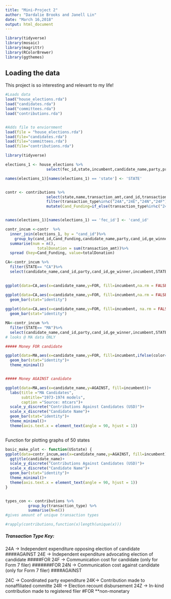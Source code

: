 ```yaml
---
title: "Mini-Project 2"
author: "Dardalie Brooks and Janell Lin"
date: "March 16,2018"
output: html_document
---
```



```r
library(tidyverse)
library(mosaic)
library(magrittr)
library(RColorBrewer)
library(ggthemes)
```


## Loading the data

This project is so interesting and relevant to my life!

```r
#Loads data
load("house_elections.rda")
load("candidates.rda")
load("committees.rda")
load("contributions.rda")


#Adds file to enviornment
load(file = "house_elections.rda")
load(file="candidates.rda")
load(file="committees.rda")
load(file="contributions.rda")
```


```r
library(tidyverse)

elections_1 <- house_elections %>% 
                  select(fec_id,state,incumbent,candidate_name,party,primary_votes,ge_winner)

names(elections_1)[names(elections_1) == 'state'] <- 'STATE'


contr <- contributions %>% 
                  select(state,name,transaction_amt,cand_id,transaction_type,state)%>% 
                  filter(transaction_type%in%c("24A","24E","24N","24F")) %>% 
                  mutate(Cand_Funding=if_else(transaction_type%in%c("24E","24F"),"FOR","AGAINST"))


names(elections_1)[names(elections_1) == 'fec_id'] <- 'cand_id'

contr_incum <-contr  %>%
  inner_join(elections_1, by = "cand_id")%>% 
    group_by(cand_id,Cand_Funding,candidate_name,party,cand_id,ge_winner,incumbent,STATE) %>%
  summarise(num = n(),
              totalDonation = sum(transaction_amt))%>%
  spread (key=Cand_Funding, value=totalDonation)


```




```r
CA<-contr_incum %>%
  filter(STATE== "CA")%>%
  select(candidate_name,cand_id,party,cand_id,ge_winner,incumbent,STATE,FOR,AGAINST,num)
  

ggplot(data=CA,aes(x=candidate_name,y=FOR, fill=incumbent,na.rm = FALSE))

ggplot(data=CA,aes(x=candidate_name,y=FOR, fill=incumbent,na.rm = FALSE))+
  geom_bar(stat="identity")
  
ggplot(data=CA,aes(x=candidate_name,y=FOR, fill=incumbent, na.rm = FALSE))+
  geom_bar(stat="identity")

```



```r
MA<-contr_incum %>%
  filter(STATE== "MA")%>%
  select(candidate_name,cand_id,party,cand_id,ge_winner,incumbent,STATE,FOR,AGAINST,num)
# looks @ MA data ONLY

##### Money FOR candidate

ggplot(data=MA,aes(x=candidate_name,y=FOR, fill=incumbent,ifelse(color==ge_winner,"W","N")))+
  geom_bar(stat="identity")+
  theme_minimal()


##### Money AGAINST candidate

ggplot(data=MA,aes(x=candidate_name,y=AGAINST, fill=incumbent))+
  labs(title ="MA Candidates", 
       subtitle="1973-1974 models",
       caption ="Source: mtcars")+
  scale_y_discrete("Contributions Against Candidates (USD)")+                     
  scale_x_discrete("Candidate Name")+
  geom_bar(stat="identity")+
  theme_minimal()+
  theme(axis.text.x = element_text(angle = 90, hjust = 1))



```

Function for plotting graphs of 50 states
```r
basic_make_plot <- function(USstate) {
ggplot(data=contr_incum,aes(x=candidate_name,y=AGAINST, fill=incumbent))+
  ggtitle(candidate_name)+
  scale_y_discrete("Contributions Against Candidates (USD)")+                     
  scale_x_discrete("Candidate Name")+
  geom_bar(stat="identity")+
  theme_minimal()+
  theme(axis.text.x = element_text(angle = 90, hjust = 1))
}



```






```r
types_con <- contributions %>%     
          group_by(transaction_type) %>% 
          summarise(N=n())
#gives amount of unique transaction types

#rapply(contributions,function(x)length(unique(x))) 
```


##### Transaction Type Key:
24A -> Independent expenditure opposing election of candidate  ####AGAINST 
24E -> Independent expenditure advocating election of candidate   #####FOR
24F -> Communication cost for candidate (only for Form 7 filer)   #######FOR
24N -> Communication cost against candidate (only for Form 7 filer)   ####AGAINST 


24C -> Coordinated party expenditure
24K-> Contribution made to nonaffiliated committe
24R -> Election recount disbursement
24Z -> In-kind contribution made to registered filer   #FOR   **non-monetary

